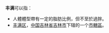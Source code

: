 '''丰满'''可以指：
* 人體體型帶有一定的脂肪比例，但不至於過胖。
* [[丰满区|丰满区]]，[[中国|中国]][[吉林省|吉林省]][[吉林市|吉林市]]下辖的一个[[市轄區|市轄區]]。
{{disambig|Cat=二字中國相關消歧義}}